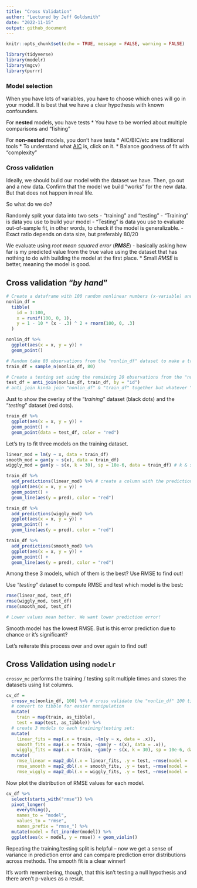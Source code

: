 ```yaml
---
title: "Cross Validation"
author: "Lectured by Jeff Goldsmith"
date: "2022-11-15"
output: github_document
---
```


```r
knitr::opts_chunk$set(echo = TRUE, message = FALSE, warning = FALSE)

library(tidyverse)
library(modelr)
library(mgcv)
library(purrr)
```

### Model selection

When you have lots of variables, you have to choose which ones will go in your model. 
It is best that we have a clear hypothesis with known confounders.

For **nested** models, you have tests
* You have to be worried about multiple comparisons and "fishing"

For **non-nested** models, you don't have tests
* AIC/BIC/etc are traditional tools 
  * To understand what [AIC](https://www.scribbr.com/statistics/akaike-information-criterion/) is, click on it.
* Balance goodness of fit with "complexity"


### Cross validation

Ideally, we should build our model with the dataset we have. Then, go out and a new data. 
Confirm that the model we build "works" for the new data. But that does not happen in real life.

So what do we do?

Randomly split your data into two sets - "training" and "testing"
- "Training" is data you use to build your model
- "Testing" is data you use to evaluate out-of-sample fit, in other words, to check if the model is generalizable.
- Exact ratio depends on data size, but preferably 80/20

We evaluate using *root mean squared error* (***RMSE***) - basically asking how far is my predicted value from the true value
using the dataset that has nothing to do with building the model at the first place.
* Small *RMSE* is better, meaning the model is good.


## Cross validation "*by hand*"

```r
# Create a dataframe with 100 random nonlinear numbers (x-variable) and a y-variable that depends on x-variable.
nonlin_df = 
  tibble(
    id = 1:100,
    x = runif(100, 0, 1),
    y = 1 - 10 * (x - .3) ^ 2 + rnorm(100, 0, .3)
  )

nonlin_df %>% 
  ggplot(aes(x = x, y = y)) + 
  geom_point()
```

```r
# Random take 80 observations from the "nonlin_df" dataset to make a training set to build a model:
train_df = sample_n(nonlin_df, 80)

# Create a testing set using the remaining 20 observations from the "nonlin_df" dataset:
test_df = anti_join(nonlin_df, train_df, by = "id")
# anti_join kinda join "nonlin_df" & "train_df" together but whatever "id" is overlapped (occurred in both datasets) will be removed.
```

Just to show the overlay of the "*training*" dataset (black dots) and the "*testing*" dataset (red dots).
```r
train_df %>% 
  ggplot(aes(x = x, y = y)) + 
  geom_point() +
  geom_point(data = test_df, color = "red")
```

Let's try to fit three models on the training dataset.
```r
linear_mod = lm(y ~ x, data = train_df)
smooth_mod = gam(y ~ s(x), data = train_df)
wiggly_mod = gam(y ~ s(x, k = 30), sp = 10e-6, data = train_df) # k & sp will give us a wiggly line.
```

```r
train_df %>% 
  add_predictions(linear_mod) %>% # create a column with the prediction values
  ggplot(aes(x = x, y = y)) +
  geom_point() +
  geom_line(aes(y = pred), color = "red")

train_df %>% 
  add_predictions(wiggly_mod) %>% 
  ggplot(aes(x = x, y = y)) +
  geom_point() +
  geom_line(aes(y = pred), color = "red")

train_df %>% 
  add_predictions(smooth_mod) %>% 
  ggplot(aes(x = x, y = y)) +
  geom_point() +
  geom_line(aes(y = pred), color = "red")
```

Among these 3 models, which of them is the best? Use RMSE to find out!

Use "*testing*" dataset to compute RMSE and test which model is the best:
```r
rmse(linear_mod, test_df)
rmse(wiggly_mod, test_df)
rmse(smooth_mod, test_df)

# Lower values mean better. We want lower prediction error!
```
Smooth model has the lowest RMSE. But is this error prediction due to chance or it's significant?

Let's reiterate this process over and over again to find out!


## Cross Validation using `modelr`

`crossv_mc` performs the training / testing split multiple times and stores the datasets using list columns.

```r
cv_df = 
  crossv_mc(nonlin_df, 100) %>% # cross validate the "nonlin_df" 100 times
  # convert to tibble for easier manipulation
  mutate(
    train = map(train, as_tibble),
    test = map(test, as_tibble)) %>% 
  # create 3 models to each training/testing set:
  mutate(
    linear_fits = map(.x = train, ~lm(y ~ x, data = .x)),
    smooth_fits = map(.x = train, ~gam(y ~ s(x), data = .x)),
    wiggly_fits = map(.x = train, ~gam(y ~ s(x, k = 30), sp = 10e-6, data = .x))) %>% 
  mutate(
    rmse_linear = map2_dbl(.x = linear_fits, .y = test, ~rmse(model = .x, data = .y)),
    rmse_smooth = map2_dbl(.x = smooth_fits, .y = test, ~rmse(model = .x, data = .y)),
    rmse_wiggly = map2_dbl(.x = wiggly_fits, .y = test, ~rmse(model = .x, data = .y)))
```

Now plot the distribution of RMSE values for each model.
```r
cv_df %>% 
  select(starts_with("rmse")) %>% 
  pivot_longer(
    everything(),
    names_to = "model", 
    values_to = "rmse",
    names_prefix = "rmse_") %>% 
  mutate(model = fct_inorder(model)) %>% 
  ggplot(aes(x = model, y = rmse)) + geom_violin()
```

Repeating the training/testing split is helpful – now we get a sense of variance in prediction error and can compare 
prediction error distributions across methods. The smooth fit is a clear winner!

It’s worth remembering, though, that this isn’t testing a null hypothesis and there aren’t p-values as a result.


